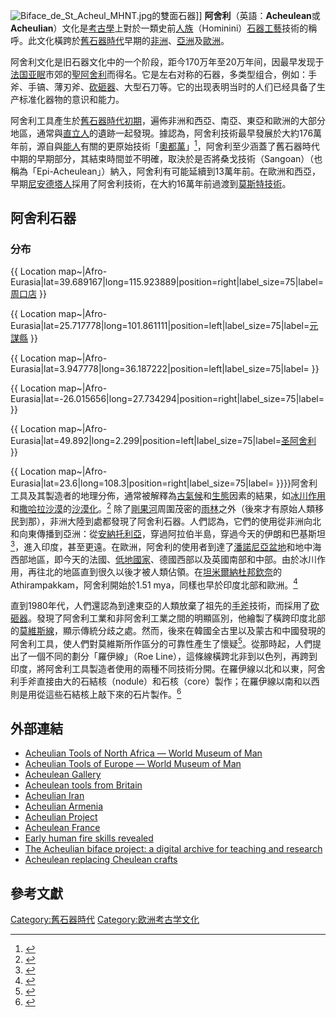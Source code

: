 {{expand|time=2013-03-10T13:13:29+00:00}}{{Infobox archaeological culture|name=阿舍利|map=Carte hachereaux.jpg|mapcaption=中更新世阿舍利{{le|薄刃斧|Cleaver (tool)}}的發現分佈圖|mapsize=300|altnames=|horizon=|region=非洲、歐洲和亞洲|period={{le|舊石器時代初期|Lower Paleolithic}}|dates=1.76–0.13 Mya|typesite=[[亞眠|聖阿葛勒（亞眠）]]|majorsites=|extra=|precededby=[[奧都萬|奧都萬]]|followedby=[[莫斯特文化|莫斯特文化]]、{{le|克拉克當文化|Clactonian}}、{{le|米寇克文化|Micoquien}}}}[[Image:Biface_de_St_Acheul_MHNT.jpg|thumb]]的雙面石器]]
'''阿舍利'''（英語：'''Acheulean'''或'''Acheulian'''）文化是[[考古學|考古學]]上對於一類史前[[人族|人族]]（Hominini）[[石器|石器]][[工藝|工藝]]技術的稱呼。此文化橫跨於[[舊石器時代|舊石器時代]]早期的[[非洲|非洲]]、[[亞洲|亞洲]]及[[歐洲|歐洲]]。

阿舍利文化是旧石器文化中的一个阶段，距今170万年至20万年间，因最早发现于[[法国|法国]][[亚眠|亚眠]]市郊的[[圣阿舍利|聖阿舍利]]而得名。它是左右对称的石器，多类型组合，例如：手斧、手镐、薄刃斧、[[砍砸器_(考古學)|砍砸器]]、大型石刀等。它的出现表明当时的人们已经具备了生产标准化器物的意识和能力。

阿舍利工具產生於[[旧石器时代初期|舊石器時代初期]]，遍佈非洲和西亞、南亞、東亞和歐洲的大部分地區，通常與[[直立人|直立人]]的遺跡一起發現。據認為，阿舍利技術最早發展於大約176萬年前，源自與[[能人|能人]]有關的更原始技術「[[奧都萬|奧都萬]]」<ref>{{Cite book|title=Human Evolution: A Very Short Introduction|year=2005|pages=p.87}}</ref>，阿舍利至少涵蓋了舊石器時代中期的早期部分，其結束時間並不明確，取決於是否將桑戈技術（Sangoan）（也稱為「Epi-Acheulean」）納入，阿舍利有可能延續到13萬年前。在歐洲和西亞，早期[[尼安德塔人|尼安德塔人]]採用了阿舍利技術，在大約16萬年前過渡到[[莫斯特文化|莫斯特技術]]。

== 阿舍利石器 ==

=== 分布 ===
{{Location map+|Afro-Eurasia|width=700|float=center|caption=[[歐亞非大陸|歐亞非大陸]]地圖顯示了阿舍利工業的重要地點（可點擊地圖）|places={{
Location map~|Afro-Eurasia|lat=40.1167|long=114.1667|position=left|label_size=75|label=[[小長梁文化|小長梁]]
}}

{{
Location map~|Afro-Eurasia|lat=39.689167|long=115.923889|position=right|label_size=75|label=[[周口店北京人遗址|周口店]]
}}

{{
Location map~|Afro-Eurasia|lat=25.717778|long=101.861111|position=left|label_size=75|label=[[元謀縣|元謀縣]]
}}

{{
Location map~|Afro-Eurasia|lat=3.947778|long=36.187222|position=left|label_size=75|label={{le|庫比佛拉|Koobi Fora}}
}}

{{
Location map~|Afro-Eurasia|lat=-26.015656|long=27.734294|position=right|label_size=75|label={{le|斯泰克方丹山洞|Sterkfontein}}
}}

{{
Location map~|Afro-Eurasia|lat=49.892|long=2.299|position=left|label_size=75|label=[[圣阿舍利|圣阿舍利]]
}}

{{
Location map~|Afro-Eurasia|lat=23.6|long=108.3|position=right|label_size=75|label={{le|百色盆地|Bose Basin}}
}}}}阿舍利工具及其製造者的地理分佈，通常被解釋為[[古氣候學|古氣候]]和[[生态学|生態]]因素的結果，如[[冰期|冰川作用]]和[[撒哈拉沙漠|撒哈拉沙漠]]的[[沙漠化|沙漠化]]。<ref>{{Cite journal|title=Chilga Kernet: an Acheulean landscape on Ethiopia's western plateau|url=http://dx.doi.org/10.1017/s0003598x0009089x|last=Todd|first=Lawrence|last2=Glantz|first2=Michelle|date=2002-09|journal=Antiquity|issue=293|doi=10.1017/s0003598x0009089x|volume=76|pages=611–612|issn=0003-598X|last3=Kappelman|first3=John}}</ref>
除了[[刚果河|剛果河]]周圍茂密的[[雨林|雨林]]之外（後來才有原始人類移民到那），非洲大陸到處都發現了阿舍利石器。人們認為，它們的使用從非洲向北和向東傳播到亞洲：從[[安納托利亞|安納托利亞]]，穿過阿拉伯半島，穿過今天的伊朗和巴基斯坦<ref>{{Cite journal|title=The Lower Paleolithic Occupation of Iran|url=https://www.journals.uchicago.edu/doi/10.1086/NEA25067668|last=Biglari|first=Fereidoun|last2=Shidrang|first2=Sonia|date=2006-09|journal=Near Eastern Archaeology|issue=3-4|doi=10.1086/NEA25067668|volume=69|pages=160–168|language=en|issn=1094-2076}}</ref>，進入印度，甚至更遠。在歐洲，阿舍利的使用者到達了[[潘諾尼亞平原|潘諾尼亞盆地]]和地中海西部地區，即今天的法國、[[低地国家|低地國家]]、德國西部以及英國南部和中部。由於冰川作用，再往北的地區直到很久以後才被人類佔領。在[[泰米尔纳德邦|坦米爾納杜邦]][[金奈|欽奈]]的Athirampakkam，阿舍利開始於1.51 mya，同樣也早於印度北部和歐洲。<ref>{{cite news|last1=Prasad|first1=R.|title=Acheulian stone tools discovered near Chennai|url=https://www.thehindu.com/sci-tech/science/Acheulian-stone-tools-discovered-near-Chennai/article14959871.ece|work=The Hindu|date=24 March 2011}}</ref>

直到1980年代，人們還認為到達東亞的人類放棄了祖先的[[手斧|手斧]]技術，而採用了[[砍砸器_(考古學)|砍砸器]]。{{le|哈拉姆·莫維斯|Hallam L. Movius}}發現了阿舍利工業和非阿舍利工業之間的明顯區別，他繪製了橫跨印度北部的[[莫維斯線|莫維斯線]]，顯示傳統分歧之處。然而，後來在韓國全古里以及蒙古和中國發現的阿舍利工具，使人們對莫維斯所作區分的可靠性產生了懷疑<ref>{{Cite journal|title=Milliken, S., Cook, J., (Eds.), 2001. A very remote period indeed. Papers on the Palaeolithic presented to Derek Roe.|url=http://dx.doi.org/10.1016/s0003-5521(03)00054-2|last=Moncel|first=Marie-Hélène|date=2003-10|journal=L'Anthropologie|issue=4|doi=10.1016/s0003-5521(03)00054-2|volume=107|pages=561|issn=0003-5521}}</ref>。從那時起，人們提出了一個不同的劃分「羅伊線」（Roe Line），這條線橫跨北非到以色列，再跨到印度，將阿舍利工具製造者使用的兩種不同技術分開。在羅伊線以北和以東，阿舍利手斧直接由大的石結核（nodule）和石核（core）製作；在羅伊線以南和以西則是用從這些石結核上敲下來的石片製作。<ref>{{Cite book|chapter=Handaxes and Cleavers: Selected English Acheulian Industries|url=http://dx.doi.org/10.30861/9780860542070|publisher=University of Michigan Press|date=1983|location=Ann Arbor, MI|isbn=978-0-86054-207-0|first=Shelley|last=Cranshaw}}</ref>

==外部連結==
*[https://web.archive.org/web/20071118105353/http://www.worldmuseumofman.org/acheuliannafricaartifacts1.htm Acheulian Tools of North Africa — World Museum of Man]
*[https://web.archive.org/web/20071118105348/http://www.worldmuseumofman.org/acheulianeuropeartifacts1.htm Acheulian Tools of Europe — World Museum of Man]
*[https://web.archive.org/web/20110513233924/http://home.wanadoo.nl/marco.langbroek/acheul.html Acheulean Gallery]
*[http://www.beloit.edu/~museum/logan/paleoexhibit/paleobritain.htm Acheulean tools from Britain] {{Wayback|url=http://www.beloit.edu/~museum/logan/paleoexhibit/paleobritain.htm |date=20080112055858 }}
*[http://antiquity.ac.uk/projgall/biglari/index.html Acheulian Iran]
*[http://antiquity.ac.uk/ProjGall/aslanian%20et%20al/index.html/ Acheulian Armenia]
*[https://web.archive.org/web/20061028040447/http://www.arch.soton.ac.uk/Prospectus/CAHO/europeresearch.html#acheulian%20project Acheulian Project]
*[http://www.beloit.edu/~museum/logan/paleoexhibit/acheulian.htm Acheulean France] {{Wayback|url=http://www.beloit.edu/~museum/logan/paleoexhibit/acheulian.htm |date=20080113174329 }}
*[http://news.bbc.co.uk/1/hi/sci/tech/3670017.stm Early human fire skills revealed]
*[http://antiquity.ac.uk/ProjGall/marshall/marshall.html The Acheulian biface project: a digital archive for teaching and research]
*[https://web.archive.org/web/20071209234835/http://www.selimhassan.com/010104.php#cheulian-acheulean-crafts Acheulean replacing Cheulean crafts]

{{commonscat|Acheulean}}

== 參考文獻 ==
[[Category:舊石器時代|Category:舊石器時代]]
[[Category:欧洲考古学文化|Category:欧洲考古学文化]]